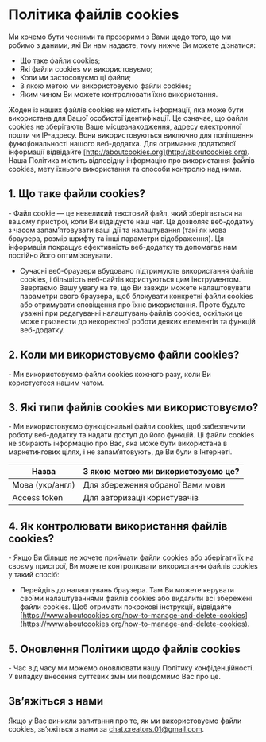 # Політика файлів cookies

Ми хочемо бути чесними та прозорими з Вами щодо того, що ми робимо з даними,
які Ви нам надаєте, тому нижче Ви можете дізнатися:

- Що таке файли cookies;
- Які файли cookies ми використовуємо;
- Коли ми застосовуємо ці файли;
- З якою метою ми використовуємо файли cookies;
- Яким чином Ви можете контролювати їхнє використання.

Жоден із наших файлів cookies не містить інформації, яка може бути використана
для Вашої особистої ідентифікації. Це означає, що файли cookies не зберігають
Ваше місцезнаходження, адресу електронної пошти чи IP-адресу. Вони
використовуються виключно для поліпшення функціональності нашого веб-додатка.
Для отримання додаткової інформації відвідайте
[http://aboutcookies.org](http://aboutcookies.org). Наша Політика містить
відповідну інформацію про використання файлів cookies, мету їхнього
використання та способи контролю над ними.

## 1. Що таке файли cookies?

<div class="*:list-none">
- Файл cookie — це невеликий текстовий файл, який
зберігається на вашому пристрої, коли Ви відвідуєте наш чат. Це дозволяє
веб-додатку з часом запам’ятовувати ваші дії та налаштування (такі як мова
браузера, розмір шрифту та інші параметри відображення). Ця інформація покращує
ефективність веб-додатку та допомагає нам постійно його оптимізовувати.

- Сучасні веб-браузери вбудовано підтримують використання файлів cookies, і
більшість веб-сайтів користуються цим інструментом. Звертаємо Вашу увагу на те,
що Ви завжди можете налаштовувати параметри свого браузера, щоб блокувати
конкретні файли cookies або отримувати сповіщення про їхнє використання. Проте
будьте уважні при редагуванні налаштувань файлів cookies, оскільки це може
призвести до некоректної роботи деяких елементів та функцій веб-додатку.
</div>

## 2. Коли ми використовуємо файли cookies?

<div class="*:list-none">
- Ми використовуємо файли cookies кожного разу, коли Ви користуєтеся нашим
чатом.
</div>

## 3. Які типи файлів cookies ми використовуємо?

<div class="*:list-none">
- Ми використовуємо функціональні файли cookies, щоб забезпечити роботу
веб-додатку та надати доступ до його функцій. Ці файли cookies не збирають
інформацію про Вас, яка може бути використана в маркетингових цілях, і не
запам’ятовують, де Ви були в Інтернеті.
</div>


| Назва           | З якою метою ми використовуємо це? |
| --------------- | ---------------------------------- |
| Мова (укр/англ) | Для збереження обраної Вами мови   |
| Access token    | Для авторизації користувачів       |

## 4. Як контролювати використання файлів cookies?

<div class="*:list-none">
- Якщо Ви більше не хочете приймати файли cookies або зберігати їх на
своєму пристрої, Ви можете контролювати використання файлів cookies у такий
спосіб:

- Перейдіть до налаштувань браузера. Там Ви можете керувати своїми
налаштуваннями файлів cookies або видалити всі збережені файли cookies. Щоб
отримати покрокові інструкції, відвідайте
[https://www.aboutcookies.org/how-to-manage-and-delete-cookies](https://www.aboutcookies.org/how-to-manage-and-delete-cookies).
</div>

## 5. Оновлення Політики щодо файлів cookies

<div class="*:list-none">
    - Час від часу ми можемо оновлювати нашу Політику конфіденційності. У
    випадку внесення суттєвих змін ми повідомимо Вас про це.
</div>

## Зв’яжіться з нами

Якщо у Вас виникли запитання про те, як ми використовуємо файли cookies,
зв’яжіться з нами за
[chat.creators.01@gmail.com](mailto:chat.creators.01@gmail.com).
